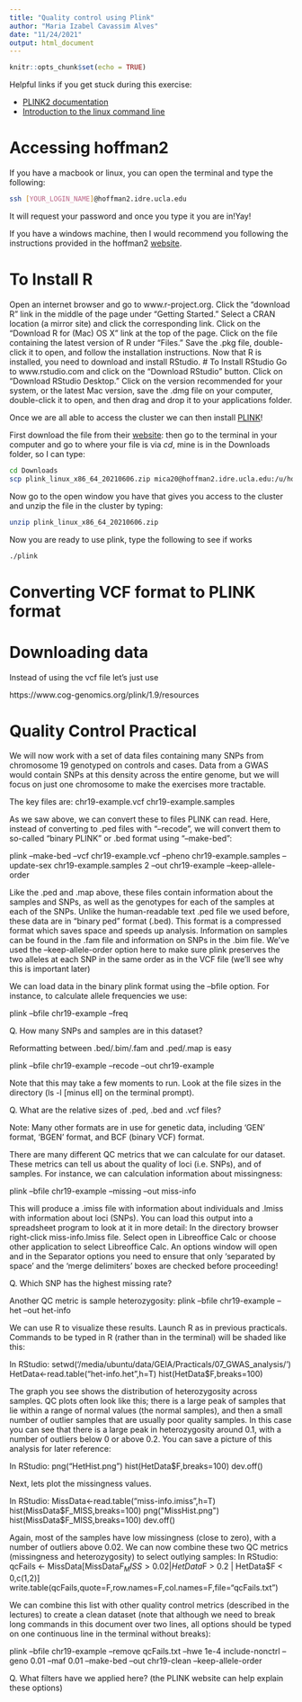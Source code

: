 ```yaml
---
title: "Quality control using Plink"
author: "Maria Izabel Cavassim Alves"
date: "11/24/2021"
output: html_document
---
```


```r
knitr::opts_chunk$set(echo = TRUE)
```

Helpful links if you get stuck during this exercise:

* [PLINK2 documentation](https://www.cog-genomics.org/plink2/)
* [Introduction to the linux command line](http://lifehacker.com/5633909/who-needs-a-mouse-learn-to-use-the-commandline-for-almost-anything)


# Accessing hoffman2
If you have a macbook or linux, you can open the terminal and type the following:
```bash
ssh [YOUR_LOGIN_NAME]@hoffman2.idre.ucla.edu
```
It will request your password and once you type it you are in!Yay!

If you have a windows machine, then I would recommend you following the instructions provided in the hoffman2 [website](https://www.hoffman2.idre.ucla.edu/Using-H2/Connecting/Connecting.html).

# To Install R
Open an internet browser and go to www.r-project.org.
Click the "download R" link in the middle of the page under "Getting Started."
Select a CRAN location (a mirror site) and click the corresponding link.
Click on the "Download R for (Mac) OS X" link at the top of the page.
Click on the file containing the latest version of R under "Files."
Save the .pkg file, double-click it to open, and follow the installation instructions.
Now that R is installed, you need to download and install RStudio.
# To Install RStudio
Go to www.rstudio.com and click on the "Download RStudio" button.
Click on "Download RStudio Desktop."
Click on the version recommended for your system, or the latest Mac version, save the .dmg file on your computer, double-click it to open, and then drag and drop it to your applications folder.

Once we are all able to access the cluster we can then install [PLINK](https://www.cog-genomics.org/plink2/)!

First download the file from their [website](https://www.cog-genomics.org/plink2/): 
then go to the terminal in your computer and go to where your file is via *cd*, mine is in the Downloads folder, so I can type:

```bash
cd Downloads
scp plink_linux_x86_64_20210606.zip mica20@hoffman2.idre.ucla.edu:/u/home/m/mica20/project-collaboratory/PLINK_exercises/
```

Now go to the open window you have that gives you access to the cluster and unzip the file in the cluster by typing:

```bash
unzip plink_linux_x86_64_20210606.zip
```

Now you are ready to use plink, type the following to see if works
```bash
./plink
```

# Converting VCF format to PLINK format

# Downloading data
Instead of using the vcf file let's just use

https://www.cog-genomics.org/plink/1.9/resources


# Quality Control Practical
We will now work with a set of data files containing many SNPs from chromosome 19 genotyped on controls and cases. Data from a GWAS would contain SNPs at this density across the entire genome, but we will focus on just one chromosome to make the exercises more tractable.

The key files are:
chr19-example.vcf
chr19-example.samples

As we saw above, we can convert these to files PLINK can read. Here, instead of converting to .ped files with “--recode", we will convert them to so-called “binary PLINK” or .bed format using “--make-bed”:

plink --make-bed --vcf chr19-example.vcf --pheno chr19-example.samples --update-sex chr19-example.samples  2 --out chr19-example --keep-allele-order

Like the .ped and .map above, these files contain information about the samples and SNPs, as well as the genotypes for each of the samples at each of the SNPs. Unlike the human-readable text .ped file we used before, these data are in “binary ped” format (.bed). This format is a compressed format which saves space and speeds up analysis. Information on samples can be found in the .fam file and information on SNPs in the .bim file. We've used the --keep-allele-order option here to make sure plink preserves the two alleles at each SNP in the same order as in the VCF file (we'll see why this is important later) 

We can load data in the binary plink format using the --bfile option. For instance, to calculate allele frequencies we use:

plink --bfile chr19-example --freq

Q. How many SNPs and samples are in this dataset?

Reformatting between .bed/.bim/.fam  and  .ped/.map is easy

plink --bfile chr19-example --recode --out chr19-example

Note that this may take a few moments to run. Look at the file sizes in the directory (ls -l [minus ell] on the terminal prompt). 

Q. What are the relative sizes of .ped, .bed and .vcf files?

Note: Many other formats are in use for genetic data, including 'GEN' format, 'BGEN' format, and BCF (binary VCF) format. 

There are many different QC metrics that we can calculate for our dataset. These metrics can tell us about the quality of loci (i.e. SNPs), and of samples. For instance, we can calculation information about missingness:

plink --bfile chr19-example --missing --out miss-info

This will produce a .imiss file with information about individuals and .lmiss with information about loci (SNPs). You can load this output into a spreadsheet program to look at it in more detail: In the directory browser right-click miss-info.lmiss file.  Select open in Libreoffice Calc or choose other application to select Libreoffice Calc.  An options window will open and in the Separator options you need to ensure that only 'separated by space' and the 'merge delimiters' boxes are checked before proceeding!

Q. Which SNP has the highest missing rate?

Another QC metric is sample heterozygosity:
plink --bfile chr19-example --het --out het-info

We can use R to visualize these results. Launch R as in previous practicals. Commands to be typed in R (rather than in the terminal) will be shaded like this:

In RStudio:
setwd('/media/ubuntu/data/GEIA/Practicals/07_GWAS_analysis/')
HetData<-read.table("het-info.het",h=T)
hist(HetData$F,breaks=100)

The graph you see shows the distribution of heterozygosity across samples. QC plots often look like this; there is a large peak of samples that lie within a range of normal values (the normal samples), and then a small number of outlier samples that are usually poor quality samples. In this case you can see that there is a large peak in heterozygosity around 0.1, with a number of outliers below 0 or above 0.2. 
You can save a picture of this analysis for later reference:

In RStudio:
png("HetHist.png")
hist(HetData$F,breaks=100)
dev.off()

Next, lets plot the missingness values.

In RStudio:
MissData<-read.table("miss-info.imiss",h=T)
hist(MissData$F_MISS,breaks=100)
png("MissHist.png")
hist(MissData$F_MISS,breaks=100)
dev.off()

Again, most of the samples have low missingness (close to zero), with a number of outliers above 0.02. We can now combine these two QC metrics (missingness and heterozygosity) to select outlying samples:
In RStudio:
qcFails <- MissData[MissData$F_MISS > 0.02 | HetData$F > 0.2 | HetData$F < 0,c(1,2)]
write.table(qcFails,quote=F,row.names=F,col.names=F,file="qcFails.txt")


We can combine this list with other quality control metrics (described in the lectures) to create a clean dataset (note that although we need to break long commands in this document over two lines, all options should be typed on one continuous line in the terminal without breaks):

plink --bfile chr19-example --remove qcFails.txt --hwe 1e-4 include-nonctrl --geno 0.01 --maf 0.01 --make-bed --out chr19-clean --keep-allele-order

Q. What filters have we applied here? (the PLINK website can help explain these options)



